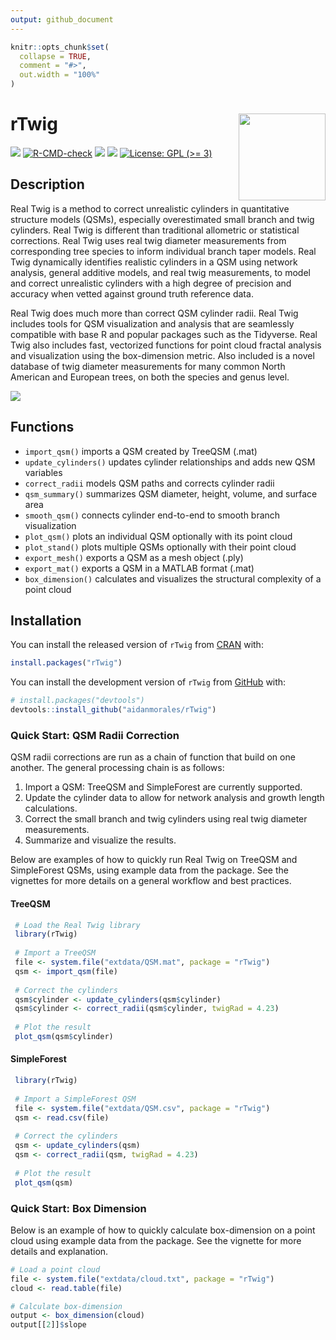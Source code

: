 ```yaml
---
output: github_document
---
```


<!-- README.md is generated from README.Rmd. Please edit that file -->

```r
knitr::opts_chunk$set(
  collapse = TRUE,
  comment = "#>",
  out.width = "100%"
)
```

# rTwig <img src="man/figures/logo.svg" align="right" height="139"/>

<!-- badges: start -->

[![](https://www.r-pkg.org/badges/version/rTwig)](https://cran.r-project.org/package=rTwig) [![R-CMD-check](https://github.com/aidanmorales/rTwig/actions/workflows/R-CMD-check.yaml/badge.svg)](https://github.com/aidanmorales/rTwig/actions/workflows/R-CMD-check.yaml) [![](https://img.shields.io/github/last-commit/aidanmorales/rTwig.svg)](https://github.com/aidanmorales/rTwig/commits/main) [![](http://cranlogs.r-pkg.org/badges/grand-total/rTwig)](https://cran.r-project.org/package=rTwig) [![License: GPL (\>= 3)](https://img.shields.io/badge/license-GPL%20(%3E=%203)-orchid.svg)](https://cran.r-project.org/web/licenses/GPL%20(%3E=%203))

<!-- badges: end -->

## Description

Real Twig is a method to correct unrealistic cylinders in quantitative structure models (QSMs), especially overestimated small branch and twig cylinders. Real Twig is different than traditional allometric or statistical corrections. Real Twig uses real twig diameter measurements from corresponding tree species to inform individual branch taper models. Real Twig dynamically identifies realistic cylinders in a QSM using network analysis, general additive models, and real twig measurements, to model and correct unrealistic cylinders with a high degree of precision and accuracy when vetted against ground truth reference data.

Real Twig does much more than correct QSM cylinder radii. Real Twig includes tools for QSM visualization and analysis that are seamlessly compatible with base R and popular packages such as the Tidyverse. Real Twig also includes fast, vectorized functions for point cloud fractal analysis and visualization using the box-dimension metric. Also included is a novel database of twig diameter measurements for many common North American and European trees, on both the species and genus level.

<img src="man/figures/Plot_rTwig.png"/>

## Functions

-   `import_qsm()` imports a QSM created by TreeQSM (.mat)
-   `update_cylinders()` updates cylinder relationships and adds new QSM variables
-   `correct_radii` models QSM paths and corrects cylinder radii
-   `qsm_summary()` summarizes QSM diameter, height, volume, and surface area
-   `smooth_qsm()` connects cylinder end-to-end to smooth branch visualization
-   `plot_qsm()` plots an individual QSM optionally with its point cloud
-   `plot_stand()` plots multiple QSMs optionally with their point cloud
-   `export_mesh()` exports a QSM as a mesh object (.ply)
-   `export_mat()` exports a QSM in a MATLAB format (.mat)
-   `box_dimension()` calculates and visualizes the structural complexity of a point cloud

## Installation

You can install the released version of `rTwig` from [CRAN](https://CRAN.R-project.org) with:

``` r
install.packages("rTwig")
```

You can install the development version of `rTwig` from [GitHub](https://github.com/) with:

``` r
# install.packages("devtools")
devtools::install_github("aidanmorales/rTwig")
```

### Quick Start: QSM Radii Correction

QSM radii corrections are run as a chain of function that build on one another. The general processing chain is as follows:

1.  Import a QSM: TreeQSM and SimpleForest are currently supported.
2.  Update the cylinder data to allow for network analysis and growth length calculations.
3.  Correct the small branch and twig cylinders using real twig diameter measurements.
4.  Summarize and visualize the results.

Below are examples of how to quickly run Real Twig on TreeQSM and SimpleForest QSMs, using example data from the package. See the vignettes for more details on a general workflow and best practices.

#### TreeQSM

``` r
 # Load the Real Twig library
 library(rTwig)
 
 # Import a TreeQSM
 file <- system.file("extdata/QSM.mat", package = "rTwig")
 qsm <- import_qsm(file)
 
 # Correct the cylinders
 qsm$cylinder <- update_cylinders(qsm$cylinder)
 qsm$cylinder <- correct_radii(qsm$cylinder, twigRad = 4.23)
 
 # Plot the result
 plot_qsm(qsm$cylinder)
```

#### SimpleForest

``` r
 library(rTwig)
 
 # Import a SimpleForest QSM 
 file <- system.file("extdata/QSM.csv", package = "rTwig")
 qsm <- read.csv(file)
 
 # Correct the cylinders
 qsm <- update_cylinders(qsm)
 qsm <- correct_radii(qsm, twigRad = 4.23)
 
 # Plot the result
 plot_qsm(qsm)
```

### Quick Start: Box Dimension

Below is an example of how to quickly calculate box-dimension on a point cloud using example data from the package. See the vignette for more details and explanation.

``` r
# Load a point cloud
file <- system.file("extdata/cloud.txt", package = "rTwig")
cloud <- read.table(file)

# Calculate box-dimension
output <- box_dimension(cloud)
output[[2]]$slope
```
